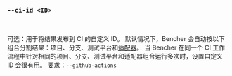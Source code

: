 ### `--ci-id <ID>`

<br />

可选：用于将结果发布到 CI 的自定义 ID。
默认情况下，Bencher 会自动按以下组合分割结果：项目、分支、测试平台和[适配器](/zh/docs/explanation/adapters/)。
当 Bencher 在同一个 CI 工作流程中针对相同的项目、分支、测试平台和适配器组合运行多次时，设置自定义 ID 会很有用。
要求：`--github-actions`